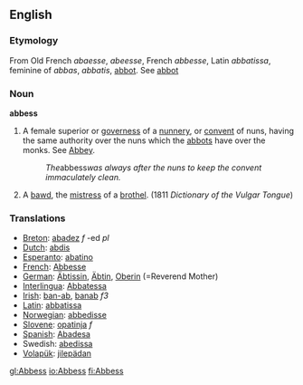 ==English==
=== Etymology ===
From Old French ''abaesse'', ''abeesse'', French ''abbesse'', Latin ''abbatissa'', feminine of ''abbas'', ''abbatis'', [[abbot]]. See [[abbot]]
=== Noun ===
'''abbess'''
#A female superior or [[governess]] of a [[nunnery]], or [[convent]] of nuns, having the same authority over the nuns which the [[abbots]] have over the monks. See [[Abbey]].
#:''The ''abbess'' was always after the nuns to keep the convent immaculately clean.''
#A [[bawd]], the [[mistress]] of a [[brothel]]. (1811 ''Dictionary of the Vulgar Tongue'')

=== Translations ===
*[[Breton]]: [[abadez]] ''f'' -ed ''pl''
*[[Dutch]]: [[abdis]]
*[[Esperanto]]: [[abatino]]
*[[French]]: [[Abbesse]]
*[[German]]: [[Äbtissin]], [[Äbtin]], [[Oberin]] (=Reverend Mother)
*[[Interlingua]]: [[Abbatessa]]
*[[Irish]]: [[ban-ab]], [[banab]] ''f3''
*[[Latin]]: [[abbatissa]]
*[[Norwegian]]: [[abbedisse]]
*[[Slovene]]: [[opatinja]] ''f''
*[[Spanish]]: [[Abadesa]]
*Swedish: [[abedissa]]
*[[Volapük]]: [[jilepädan]]

[[gl:Abbess]]
[[io:Abbess]]
[[fi:Abbess]]